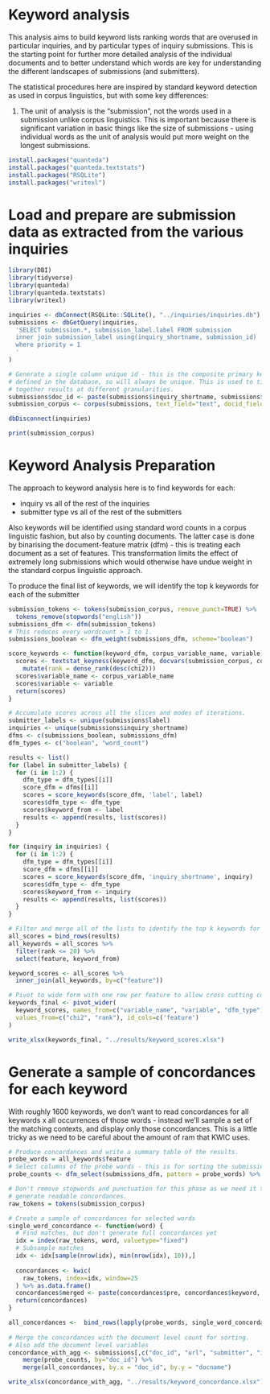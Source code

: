 # Keyword analysis

This analysis aims to build keyword lists ranking words that are overused in
particular inquiries, and by particular types of inquiry submissions. This is
the starting point for further more detailed analysis of the individual 
documents and to better understand which words are key for understanding the
different landscapes of submissions (and submitters).

The statistical procedures here are inspired by standard keyword detection as
used in corpus linguistics, but with some key differences:

1. The unit of analysis is the "submission", not the words used in a submission
unlike corpus linguistics. This is important because there is significant 
variation in basic things like the size of submissions - using individual words
as the unit of analysis would put more weight on the longest submissions.

```r
install.packages("quanteda")
install.packages("quanteda.textstats")
install.packages("RSQLite")
install.packages("writexl")
```

# Load and prepare are submission data as extracted from the various inquiries
```r
library(DBI)
library(tidyverse)
library(quanteda)
library(quanteda.textstats)
library(writexl)

inquiries <- dbConnect(RSQLite::SQLite(), "../inquiries/inquiries.db")
submissions <- dbGetQuery(inquiries, 
  'SELECT submission.*, submission_label.label FROM submission
  inner join submission_label using(inquiry_shortname, submission_id)
  where priority = 1
  '
)

# Generate a single column unique id - this is the composite primary key
# defined in the database, so will always be unique. This is used to tie
# together results at different granularities.
submissions$doc_id <- paste(submissions$inquiry_shortname, submissions$submission_id)
submission_corpus <- corpus(submissions, text_field="text", docid_field = "doc_id")

dbDisconnect(inquiries)

print(submission_corpus)
```

# Keyword Analysis Preparation

The approach to keyword analysis here is to find keywords for each:

- inquiry vs all of the rest of the inquiries
- submitter type vs all of the rest of the submitters

Also keywords will be identified using standard word counts in a corpus 
linguistic fashion, but also by counting documents. The latter case is done by
binarising the document-feature matrix (dfm) - this is treating each document
as a set of features. This transformation limits the effect of extremely long
submissions which would otherwise have undue weight in the standard corpus
linguistic approach.

To produce the final list of keywords, we will identify the top k keywords for
each of the submitter

```r
submission_tokens <- tokens(submission_corpus, remove_punct=TRUE) %>% 
  tokens_remove(stopwords("english"))
submissions_dfm <- dfm(submission_tokens)
# This reduces every wordcount > 1 to 1.
submissions_boolean <- dfm_weight(submissions_dfm, scheme="boolean")

score_keywords <- function(keyword_dfm, corpus_variable_name, variable) {
  scores <- textstat_keyness(keyword_dfm, docvars(submission_corpus, corpus_variable_name) == variable, "chi") %>%
    mutate(rank = dense_rank(desc(chi2)))
  scores$variable_name <- corpus_variable_name
  scores$variable <- variable
  return(scores)
}

# Accumulate scores across all the slices and modes of iterations.
submitter_labels <- unique(submissions$label)
inquiries <- unique(submissions$inquiry_shortname)
dfms <- c(submissions_boolean, submissions_dfm)
dfm_types <- c("boolean", "word_count")

results <- list()
for (label in submitter_labels) {
  for (i in 1:2) {
    dfm_type = dfm_types[[i]]
    score_dfm = dfms[[i]]
    scores = score_keywords(score_dfm, 'label', label)
    scores$dfm_type <- dfm_type
    scores$keyword_from <- label
    results <- append(results, list(scores))
  }
}

for (inquiry in inquiries) {
  for (i in 1:2) {
    dfm_type = dfm_types[[i]]
    score_dfm = dfms[[i]]
    scores = score_keywords(score_dfm, 'inquiry_shortname', inquiry)
    scores$dfm_type <- dfm_type
    scores$keyword_from <- inquiry
    results <- append(results, list(scores))
  }
}

# Filter and merge all of the lists to identify the top k keywords for each slice
all_scores = bind_rows(results)
all_keywords = all_scores %>%
  filter(rank <= 20) %>% 
  select(feature, keyword_from)

keyword_scores <- all_scores %>%
  inner_join(all_keywords, by=c("feature"))

# Pivot to wide form with one row per feature to allow cross cutting comparison
keywords_final <- pivot_wider(
  keyword_scores, names_from=c("variable_name", "variable", "dfm_type"), 
  values_from=c("chi2", "rank"), id_cols=c('feature')
)

write_xlsx(keywords_final, "../results/keyword_scores.xlsx")

```

# Generate a sample of concordances for each keyword

With roughly 1600 keywords, we don't want to read concordances for all keywords
x all occurrences of those words - instead we'll sample a set of the matching
contexts, and display only those concordances. This is a little tricky as we
need to be careful about the amount of ram that KWIC uses.

``` r
# Produce concordances and write a summary table of the results.
probe_words = all_keywords$feature
# Select columns of the probe words - this is for sorting the submissions table.
probe_counts <- dfm_select(submissions_dfm, pattern = probe_words) %>% convert(to = "data.frame")

# Don't remove stopwords and punctuation for this phase as we need it to
# generate readable concordances.
raw_tokens = tokens(submission_corpus)

# Create a sample of concordances for selected words
single_word_concordance <- function(word) {
  # Find matches, but don't generate full concordances yet
  idx = index(raw_tokens, word, valuetype="fixed")
  # Subsample matches
  idx <- idx[sample(nrow(idx), min(nrow(idx), 10)),]
  
  concordances <- kwic(
    raw_tokens, index=idx, window=25
  ) %>% as.data.frame()
  concordances$merged <- paste(concordances$pre, concordances$keyword, concordances$post)
  return(concordances)
}

all_concordances <-  bind_rows(lapply(probe_words, single_word_concordance))
  
# Merge the concordances with the document level count for sorting.
# Also add the document level variables
concordance_with_agg <- submissions[,c("doc_id", "url", "submitter", "inquiry_shortname", "label")] %>%
    merge(probe_counts, by="doc_id") %>%
    merge(all_concordances, by.x = "doc_id", by.y = "docname")

write_xlsx(concordance_with_agg, "../results/keyword_concordance.xlsx")

```
